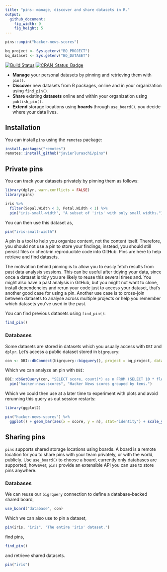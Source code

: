 ```yaml
---
title: "pins: manage, discover and share datasets in R."
output:
  github_document:
    fig_width: 9
    fig_height: 5
---
```


```r
pins::unpin("hacker-news-scores")

bq_project <- Sys.getenv("BQ_PROJECT")
bq_dataset <- Sys.getenv("BQ_DATASET")
```

[![Build Status](https://travis-ci.org/javierluraschi/pins.svg?branch=master)](https://travis-ci.org/javierluraschi/pins) [![CRAN_Status_Badge](https://www.r-pkg.org/badges/version/pins)](https://cran.r-project.org/package=pins)

- **Manage** your personal datasets by pinning and retrieving them with `pin()`.
- **Discover** new datasets from R packages, online and in your organization using `find_pin()`.
- **Share** existing **datasets** online and within your organization using `publish_pin()`.
- **Extend** storage locations using **boards** through `use_board()`, you decide where your data lives.

## Installation

You can install `pins` using the `remotes` package:

```r
install.packages("remotes")
remotes::install_github("javierluraschi/pins")
```

## Private pins

You can track your datasets privately by pinning them as follows:

```r
library(dplyr, warn.conflicts = FALSE)
library(pins)

iris %>%
  filter(Sepal.Width < 3, Petal.Width < 1) %>%
  pin("iris-small-width", "A subset of 'iris' with only small widths.")
```

You can then use this dataset as,

```r
pin("iris-small-width")
```

A pin is a tool to help you organize content, not the content itself. Therefore, you should not use a pin to store your findings; instead, you should still persist files or check-in reproducible code into GitHub. Pins are here to help retrieve and find datasets.

The motivation behind pinning is to allow you to easily fetch results from past data analysis sessions. This can be useful after tidying your data, since once a dataset is tidy you are likely to reuse this several times and. You might also have a past analysis in GitHub, but you might not want to clone, install dependencies and rerun your code just to access your dataset, that's another good case for using a pin. Another use case is to cross-join between datasets to analyse across multiple projects or help you remember which datasets you've used in the past.

You can find previous datasets using `find_pin()`:

```r
find_pin()
```

### Databases

Some datasets are stored in datasets which you usually access with `DBI` and `dplyr`. Let's access a public dataset stored in `bigrquery`:

```r
con <- DBI::dbConnect(bigrquery::bigquery(), project = bq_project, dataset = bq_dataset)
```

Which we can analyze an pin with `DBI`:

```r
DBI::dbGetQuery(con, "SELECT score, count(*) as n FROM (SELECT 10 * floor(score/10) as score FROM `bigquery-public-data.hacker_news.full` WHERE score <= 2000) GROUP BY score") %>%
  pin("hacker-news-scores", "Hacker News scores grouped by tens.")
```

Which we could then use at a later time to experiment with plots and avoid rerunning this query as out session restarts:

```r
library(ggplot2)

pin("hacker-news-scores") %>%
  ggplot() + geom_bar(aes(x = score, y = n), stat="identity") + scale_y_log10() + theme_light()
```

## Sharing pins

`pins` supports shared storage locations using boards. A board is a remote location for you to share pins with your team privately, or with the world, publicly. Use `use_board()` to choose a board, currently only databases are supported; however, `pins` provide an extensible API you can use to store pins anywhere.

### Databases

We can reuse our `bigrquery` connection to define a database-backed shared board,

```r
use_board("database", con)
```

Which we can also use to pin a dataset,

```r
pin(iris, "iris", "The entire 'iris' dataset.")
```

find pins,

```r
find_pin()
```

and retrieve shared datasets.

```r
pin("iris")
```
